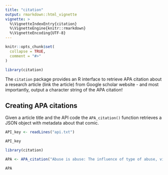 ```yaml
---
title: "citation"
output: rmarkdown::html_vignette
vignette: >
  %\VignetteIndexEntry{citation}
  %\VignetteEngine{knitr::rmarkdown}
  %\VignetteEncoding{UTF-8}
---
```


```r
knitr::opts_chunk$set(
  collapse = TRUE,
  comment = "#>"
)
```

```r
library(citation)
```

The `citation` package provides an R interface to retrieve APA citation about a research article (link the article) from Google scholar website - and most importantly, output a character string of the APA citation!

## Creating APA citations

Given a article title and the API code the `APA_citation()` function  retrieves a JSON object with metadata about that comic.

```r
API_key <- readLines("api.txt")

API_key
```

```r
library(citation)

APA <- APA_citation("Abuse is abuse: The influence of type of abuse, victim age, and defendant age on juror decision making", API_key)

APA
```

